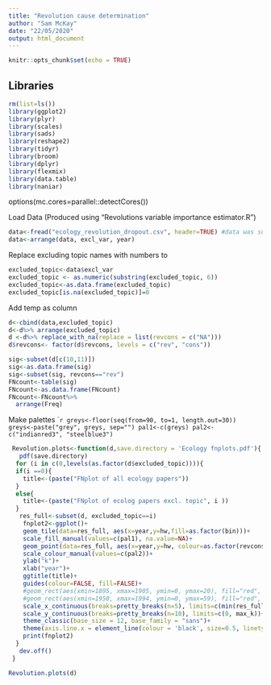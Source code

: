 ```yaml
---
title: "Revolution cause determination"
author: "Sam McKay"
date: "22/05/2020"
output: html_document
---
```


```r
knitr::opts_chunk$set(echo = TRUE)
```

## Libraries
```r
rm(list=ls())
library(ggplot2)
library(plyr)
library(scales)
library(sads)
library(reshape2)
library(tidyr)
library(broom)
library(dplyr)
library(flexmix)
library(data.table)
library(naniar)
```
options(mc.cores=parallel::detectCores())

Load Data (Produced using "Revolutions variable importance estimator.R")
```r
data<-fread("ecology_revolution_dropout.csv", header=TRUE) #data was subset to evolution papers in importance estimator
data<-arrange(data, excl_var, year)
```
Replace excluding topic names with numbers to 
```r
excluded_topic<-data$excl_var
excluded_topic <- as.numeric(substring(excluded_topic, 6))
excluded_topic<-as.data.frame(excluded_topic)
excluded_topic[is.na(excluded_topic)]=0
```
Add temp as column
```r
d<-cbind(data,excluded_topic)
d<-d%>% arrange(excluded_topic)
d <-d%>% replace_with_na(replace = list(revcons = c("NA")))
d$revcons<- factor(d$revcons, levels = c("rev", "cons"))
```

```r
sig<-subset(d[c(10,11)])
sig<-as.data.frame(sig)
sig<-subset(sig, revcons=="rev")
FNcount<-table(sig)
FNcount<-as.data.frame(FNcount)
FNcount<-FNcount%>%
  arrange(Freq)
```
Make palettes
````r
greys<-floor(seq(from=90, to=1, length.out=30))
greys<-paste("grey", greys, sep="")
pal1<-c(greys)
pal2<-c("indianred3", "steelblue3")
```
```r
 Revolution.plots<-function(d,save.directory = 'Ecology fnplots.pdf'){
   pdf(save.directory)
  for (i in c(0,levels(as.factor(d$excluded_topic)))){
  if(i ==0){
    title<-(paste("FNplot of all ecology papers"))
  }
  else{
    title<-(paste("FNplot of ecolog papers excl. topic", i ))
  }
   res_full<-subset(d, excluded_topic==i)
    fnplot2<-ggplot()+
    geom_tile(data=res_full, aes(x=year,y=hw,fill=as.factor(bin)))+
    scale_fill_manual(values=c(pal1), na.value=NA)+
    geom_point(data=res_full, aes(x=year,y=hw, colour=as.factor(revcons)), size=2, alpha=1)+
    scale_colour_manual(values=c(pal2))+
    ylab("k")+
    xlab("year")+
    ggtitle(title)+
    guides(colour=FALSE, fill=FALSE)+
    #geom_rect(aes(xmin=1895, xmax=1905, ymin=0, ymax=20), fill="red", alpha=0.2)+ #revolution 1
    #geom_rect(aes(xmin=1950, xmax=1994, ymin=0, ymax=59), fill="red", alpha=0.2)+ #revolution 1
    scale_x_continuous(breaks=pretty_breaks(n=5), limits=c(min(res_full$year), max(res_full$year)))+#
    scale_y_continuous(breaks=pretty_breaks(n=10), limits=c(0, max_k))+
    theme_classic(base_size = 12, base_family = "sans")+
    theme(axis.line.x = element_line(colour = 'black', size=0.5, linetype='solid'),axis.line.y = element_line(colour = 'black', size=0.5, linetype='solid'), legend.position="bottom", text=element_text(size=10,  family="sans", colour = 'black'))
    print(fnplot2)
  }
   dev.off()
 }
```
```r
Revolution.plots(d)
```
